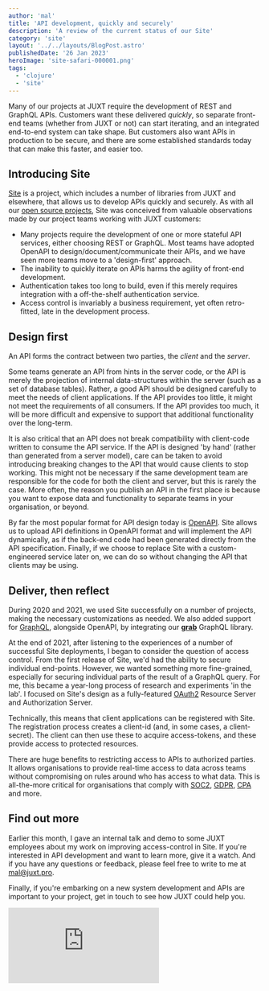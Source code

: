 ```yaml
---
author: 'mal'
title: 'API development, quickly and securely'
description: 'A review of the current status of our Site'
category: 'site'
layout: '../../layouts/BlogPost.astro'
publishedDate: '26 Jan 2023'
heroImage: 'site-safari-000001.png'
tags:
  - 'clojure'
  - 'site'
---
```


Many of our projects at JUXT require the development of REST and GraphQL APIs.
Customers want these delivered _quickly_, so separate front-end teams (whether from JUXT or not) can start iterating, and an integrated end-to-end system can take shape.
But customers also want APIs in production to be secure, and there are some established standards today that can make this faster, and easier too.

## Introducing Site

[Site](https://github.com/juxt-site/site) is a project, which includes a number of libraries from JUXT and elsewhere, that allows us to develop APIs quickly and securely.
As with all our [open source projects](https://github.com/juxt), Site was conceived from valuable observations made by our project teams working with JUXT customers:

- Many projects require the development of one or more stateful API services, either choosing REST or GraphQL. Most teams have adopted OpenAPI to design/document/communicate their APIs, and we have seen more teams move to a 'design-first' approach.
- The inability to quickly iterate on APIs harms the agility of front-end development.
- Authentication takes too long to build, even if this merely requires integration with a off-the-shelf authentication service.
- Access control is invariably a business requirement, yet often retro-fitted, late in the development process.

## Design first

An API forms the contract between two parties, the _client_ and the _server_.

Some teams generate an API from hints in the server code, or the API is merely the projection of internal data-structures within the server (such as a set of database tables).
Rather, a good API should be designed carefully to meet the needs of client applications.
If the API provides too little, it might not meet the requirements of all consumers.
If the API provides too much, it will be more difficult and expensive to support that additional functionality over the long-term.

It is also critical that an API does not break compatibility with client-code written to consume the API service.
If the API is designed 'by hand' (rather than generated from a server model), care can be taken to avoid introducing breaking changes to the API that would cause clients to stop working.
This might not be necessary if the same development team are responsible for the code for both the client and server, but this is rarely the case.
More often, the reason you publish an API in the first place is because you want to expose data and functionality to separate teams in your organisation, or beyond.

By far the most popular format for API design today is [OpenAPI](https://swagger.io/specification/).
Site allows us to upload API definitions in OpenAPI format and will implement the API dynamically, as if the back-end code had been generated directly from the API specification.
Finally, if we choose to replace Site with a custom-engineered service later on, we can do so without changing the API that clients may be using.

## Deliver, then reflect

During 2020 and 2021, we used Site successfully on a number of projects, making the necessary customizations as needed.
We also added support for [GraphQL](https://graphql.org/), alongside OpenAPI, by integrating our [**grab**](https://github.com/juxt/grab) GraphQL library.

At the end of 2021, after listening to the experiences of a number of successful Site deployments, I began to consider the question of access control.
From the first release of Site, we'd had the ability to secure individual end-points.
However, we wanted something more fine-grained, especially for securing individual parts of the result of a GraphQL query.
For me, this became a year-long process of research and experiments 'in the lab'.
I focused on Site's design as a fully-featured [OAuth2](https://oauth.net/2/) Resource Server and Authorization Server.

Technically, this means that client applications can be registered with Site.
The registration process creates a client-id (and, in some cases, a client-secret).
The client can then use these to acquire access-tokens, and these provide access to protected resources.

There are huge benefits to restricting access to APIs to authorized parties.
It allows organisations to provide real-time access to data across teams without compromising on rules around who has access to what data.
This is all-the-more critical for organisations that comply with [SOC2](https://www.aicpa.org/topic/audit-assurance/audit-and-assurance-greater-than-soc-2), [GDPR](https://gdpr.eu/), [CPA](https://www.oag.ca.gov/privacy/ccpa) and more.

## Find out more

Earlier this month, I gave an internal talk and demo to some JUXT employees about my work on improving access-control in Site.
If you're interested in API development and want to learn more, give it a watch. And if you have any questions or feedback, please feel free to write to me at mal@juxt.pro.

Finally, if you're embarking on a new system development and APIs are important to your project, get in touch to see how JUXT could help you.

<iframe
  class='aspect-video w-full'
  src='https://www.youtube.com/embed/v3UzJelTge0'
  title='Site Safari'
  frameborder='0'
  allow='accelerometer; autoplay; clipboard-write; encrypted-media; gyroscope; picture-in-picture'
  allowfullscreen
></iframe>
